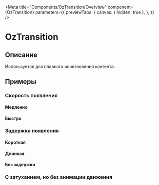 
<Meta title="Components/OzTransition/Overview"
      component={OzTransition}
      parameters={{
        previewTabs: {
          canvas: { hidden: true },
        },
      }}
/>

# OzTransition

## Описание

Используется для плавного исчезновения контента.

## Примеры

### Скорость появления

#### Медленно

<Canvas>
  <Story id="components-oztransition-stories--speed-slow" />
</Canvas>

#### Быстро

<Canvas>
  <Story id="components-oztransition-stories--speed-fast" />
</Canvas>

### Задержка появления

#### Короткая

<Canvas>
  <Story id="components-oztransition-stories--delay-short" />
</Canvas>

#### Длинная

<Canvas>
  <Story id="components-oztransition-stories--delay-long" />
</Canvas>

#### Без задержки

<Canvas>
  <Story id="components-oztransition-stories--delay-none" />
</Canvas>

### С затуханием, но без анимации движения

<Canvas>
  <Story id="components-oztransition-stories--only-fade" />
</Canvas>
